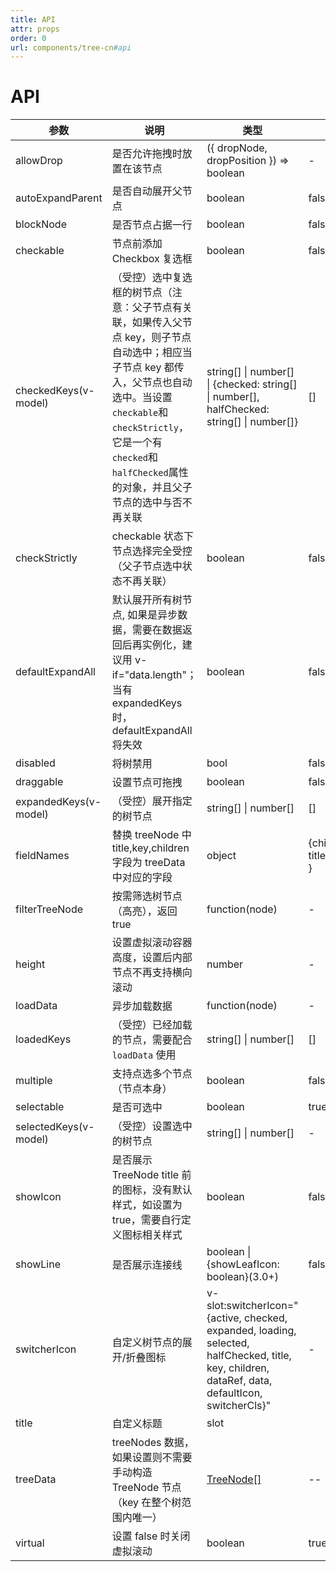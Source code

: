 ```yaml
---
title: API
attr: props
order: 0
url: components/tree-cn#api
---
```


# API

| 参数 | 说明 | 类型 | 默认值 | 版本 |  |
| --- | --- | --- | --- | --- | --- |
| allowDrop | 是否允许拖拽时放置在该节点 | ({ dropNode, dropPosition }) => boolean | - |  |
| autoExpandParent | 是否自动展开父节点 | boolean | false |  |  |
| blockNode | 是否节点占据一行 | boolean | false |  |  |
| checkable | 节点前添加 Checkbox 复选框 | boolean | false |  |  |
| checkedKeys(v-model) | （受控）选中复选框的树节点（注意：父子节点有关联，如果传入父节点 key，则子节点自动选中；相应当子节点 key 都传入，父节点也自动选中。当设置`checkable`和`checkStrictly`，它是一个有`checked`和`halfChecked`属性的对象，并且父子节点的选中与否不再关联 | string\[] \| number\[] \| {checked: string\[] \| number\[], halfChecked: string\[] \| number\[]} | \[] |  |  |
| checkStrictly | checkable 状态下节点选择完全受控（父子节点选中状态不再关联） | boolean | false |  |  |
| defaultExpandAll | 默认展开所有树节点, 如果是异步数据，需要在数据返回后再实例化，建议用 v-if="data.length"；当有 expandedKeys 时，defaultExpandAll 将失效 | boolean | false |  |  |
| disabled | 将树禁用 | bool | false |  |  |
| draggable | 设置节点可拖拽 | boolean | false |  |  |
| expandedKeys(v-model) | （受控）展开指定的树节点 | string\[] \| number\[] | \[] |  |  |
| fieldNames | 替换 treeNode 中 title,key,children 字段为 treeData 中对应的字段 | object | {children:'children', title:'title', key:'key' } | 3.0.0 |  |
| filterTreeNode | 按需筛选树节点（高亮），返回 true | function(node) | - |  |  |
| height | 设置虚拟滚动容器高度，设置后内部节点不再支持横向滚动 | number | - |  |
| loadData | 异步加载数据 | function(node) | - |  |  |
| loadedKeys | （受控）已经加载的节点，需要配合 `loadData` 使用 | string\[] \| number\[] | \[] |  |  |
| multiple | 支持点选多个节点（节点本身） | boolean | false |  |  |
| selectable | 是否可选中 | boolean | true |  |  |
| selectedKeys(v-model) | （受控）设置选中的树节点 | string\[] \| number\[] | - |  |  |
| showIcon | 是否展示 TreeNode title 前的图标，没有默认样式，如设置为 true，需要自行定义图标相关样式 | boolean | false |  |  |
| showLine | 是否展示连接线 | boolean \| {showLeafIcon: boolean}(3.0+) | false |  |  |
| switcherIcon | 自定义树节点的展开/折叠图标 | v-slot:switcherIcon="{active, checked, expanded, loading, selected, halfChecked, title, key, children, dataRef, data, defaultIcon, switcherCls}" | - |  |  |
| title | 自定义标题 | slot |  | 2.0.0 |  |
| treeData | treeNodes 数据，如果设置则不需要手动构造 TreeNode 节点（key 在整个树范围内唯一） | [TreeNode\[\]](#treenode) | -- |  |  |
| virtual | 设置 false 时关闭虚拟滚动 | boolean | true | 3.0 |  |
